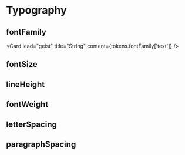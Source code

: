 

<Meta title="Foundations/Typography" />

# Typography

## fontFamily

<Card lead="geist" title="String" content={tokens.fontFamily['text']} />

## fontSize

<div style={{
  display: 'grid',
  gridTemplateColumns: 'repeat(3, 1fr)',
  gap: '1rem'
}}>
  <Card lead="10" title="Integer" content={tokens.fontSize['11']} />
  <Card lead="13" title="Integer" content={tokens.fontSize['14']} />
  <Card lead="15" title="Integer" content={tokens.fontSize['16']} />
  <Card lead="19" title="Integer" content={tokens.fontSize['20']} />
  <Card lead="30" title="Integer" content={tokens.fontSize['30']} />
</div>

## lineHeight

<div style={{
  display: 'grid',
  gridTemplateColumns: 'repeat(3, 1fr)',
  gap: '1rem'
}}>
  <Card lead="12" title="Integer" content={tokens.lineHeight['12']} />
  <Card lead="16" title="Integer" content={tokens.lineHeight['16']} />
  <Card lead="20" title="Integer" content={tokens.lineHeight['20']} />
  <Card lead="24" title="Integer" content={tokens.lineHeight['24']} />
  <Card lead="36" title="Integer" content={tokens.lineHeight['36']} />
</div>


## fontWeight

<div style={{
  display: 'grid',
  gridTemplateColumns: 'repeat(3, 1fr)',
  gap: '1rem'
}}>
  <Card lead="thin" title="Integer" content={tokens.fontWeight.thin} />
  <Card lead="ultraLight" title="Integer" content={tokens.fontWeight.ultraLight} />
  <Card lead="light" title="Integer" content={tokens.fontWeight.light} />
  <Card lead="regular" title="Integer" content={tokens.fontWeight.regular} />
  <Card lead="medium" title="Integer" content={tokens.fontWeight.medium} />
  <Card lead="semiBold" title="Integer" content={tokens.fontWeight.semiBold} />
  <Card lead="bold" title="Integer" content={tokens.fontWeight.bold} />
  <Card lead="black" title="Integer" content={tokens.fontWeight.black} />
  <Card lead="ultraBlack" title="Integer" content={tokens.fontWeight.ultraBlack} />
</div>


## letterSpacing

<div style={{
  display: 'grid',
  gridTemplateColumns: 'repeat(3, 1fr)',
  gap: '1rem'
}}>
  <Card lead="xdense" title="Float" content={tokens.letterSpacing.xdense} />
  <Card lead="dense" title="Float" content={tokens.letterSpacing.dense} />
  <Card lead="normal" title="Float" content={tokens.letterSpacing.normal} />
</div>


## paragraphSpacing

<div style={{
  display: 'grid',
  gridTemplateColumns: 'repeat(3, 1fr)',
  gap: '1rem'
}}>
  <Card lead="regular" title="Integer" content={tokens.paragraphSpacing.regular} />
</div>